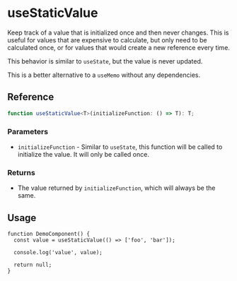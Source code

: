 
<Meta title="hooks/useStaticValue" />

# useStaticValue

Keep track of a value that is initialized once and then never changes. This is useful for values
that are expensive to calculate, but only need to be calculated once, or for values that would
create a new reference every time.

This behavior is similar to `useState`, but the value is never updated.

This is a better alternative to a `useMemo` without any dependencies.

## Reference

```ts
function useStaticValue<T>(initializeFunction: () => T): T;
```

### Parameters

- `initializeFunction` - Similar to `useState`, this function will be called to initialize the
  value. It will only be called once.

### Returns

- The value returned by `initializeFunction`, which will always be the same.

## Usage

```tsx
function DemoComponent() {
  const value = useStaticValue(() => ['foo', 'bar']);

  console.log('value', value);

  return null;
}
```
